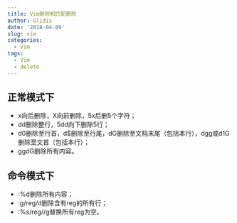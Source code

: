 ```yaml
---
title: Vim删除和匹配删除
author: Glidis
date: '2018-04-09'
slug: vim
categories:
  - Vim
tags:
  - Vim
  - delete
---
```


## 正常模式下
- x向后删除，X向前删除，5x后删5个字符；
- dd删除整行，5dd向下删除5行；
- d0删除至行首，d$删除至行尾，dG删除至文档末尾（包括本行），dgg或d1G删除至文首（包括本行）；
- ggdG删除所有内容。

## 命令模式下
- :%d删除所有内容；
- :g/reg/d删除含有reg的所有行；
- :%s/reg//g替换所有reg为空。